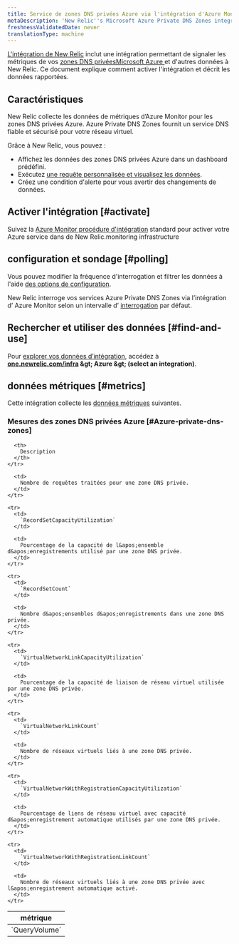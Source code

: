 ```yaml
---
title: Service de zones DNS privées Azure via l'intégration d'Azure Monitor
metaDescription: 'New Relic''s Microsoft Azure Private DNS Zones integration: what data it reports and how to enable it.'
freshnessValidatedDate: never
translationType: machine
---
```


[L&apos;intégration de New Relic](/docs/infrastructure/introduction-infra-monitoring) inclut une intégration permettant de signaler les métriques de vos [zones DNS privéesMicrosoft Azure ](https://learn.microsoft.com/en-us/azure/dns/private-dns-privatednszone/)et d&apos;autres données à New Relic. Ce document explique comment activer l&apos;intégration et décrit les données rapportées.

## Caractéristiques

New Relic collecte les données de métriques d’Azure Monitor pour les zones DNS privées Azure. Azure Private DNS Zones fournit un service DNS fiable et sécurisé pour votre réseau virtuel.

Grâce à New Relic, vous pouvez :

* Affichez les données des zones DNS privées Azure dans un dashboard prédéfini.
* Exécutez [une requête personnalisée et visualisez les données](/docs/infrastructure/integrations-getting-started/getting-started/use-integration-data-new-relic-insights).
* Créez une condition d&apos;alerte pour vous avertir des changements de données.

## Activer l&apos;intégration [#activate]

Suivez la [Azure Monitor procédure d&apos;intégration](/docs/infrastructure/microsoft-azure-integrations/azure-integrations-list/azure-monitor) standard pour activer votre Azure service dans de New Relic.monitoring infrastructure

## configuration et sondage [#polling]

Vous pouvez modifier la fréquence d&apos;interrogation et filtrer les données à l&apos;aide [des options de configuration](/docs/infrastructure/microsoft-azure-integrations/azure-integrations-list/azure-monitor/#settings).

New Relic interroge vos services Azure Private DNS Zones via l’intégration d’ Azure Monitor selon un intervalle d’ [interrogation](/docs/infrastructure/microsoft-azure-integrations/azure-integrations-list/azure-monitor/#settings) par défaut.

## Rechercher et utiliser des données [#find-and-use]

Pour [explorer vos données d’intégration](/docs/infrastructure/integrations/find-use-infrastructure-integration-data), accédez à <DNT>**[one.newrelic.com/infra](https://one.newrelic.com/infra) &amp;gt; Azure &amp;gt; (select an integration)**</DNT>.

## données métriques [#metrics]

Cette intégration collecte les [données métriques](/docs/infrastructure/integrations-getting-started/getting-started/understand-integration-data-data-types#metric) suivantes.

### Mesures des zones DNS privées Azure [#Azure-private-dns-zones]

<table>
  <thead>
    <tr>
      <th style={{ width: "300px" }}>
        métrique
      </th>

      <th>
        Description
      </th>
    </tr>
  </thead>

  <tbody>
    <tr>
      <td>
        `QueryVolume`
      </td>

      <td>
        Nombre de requêtes traitées pour une zone DNS privée.
      </td>
    </tr>

    <tr>
      <td>
        `RecordSetCapacityUtilization`
      </td>

      <td>
        Pourcentage de la capacité de l&apos;ensemble d&apos;enregistrements utilisé par une zone DNS privée.
      </td>
    </tr>

    <tr>
      <td>
        `RecordSetCount`
      </td>

      <td>
        Nombre d&apos;ensembles d&apos;enregistrements dans une zone DNS privée.
      </td>
    </tr>

    <tr>
      <td>
        `VirtualNetworkLinkCapacityUtilization`
      </td>

      <td>
        Pourcentage de la capacité de liaison de réseau virtuel utilisée par une zone DNS privée.
      </td>
    </tr>

    <tr>
      <td>
        `VirtualNetworkLinkCount`
      </td>

      <td>
        Nombre de réseaux virtuels liés à une zone DNS privée.
      </td>
    </tr>

    <tr>
      <td>
        `VirtualNetworkWithRegistrationCapacityUtilization`
      </td>

      <td>
        Pourcentage de liens de réseau virtuel avec capacité d&apos;enregistrement automatique utilisés par une zone DNS privée.
      </td>
    </tr>

    <tr>
      <td>
        `VirtualNetworkWithRegistrationLinkCount`
      </td>

      <td>
        Nombre de réseaux virtuels liés à une zone DNS privée avec l&apos;enregistrement automatique activé.
      </td>
    </tr>
  </tbody>
</table>